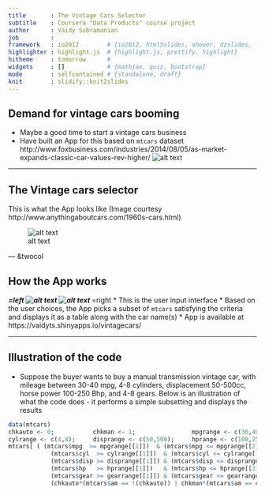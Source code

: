 ```yaml
---
title       : The Vintage Cars Selector
subtitle    : Coursera "Data Products" course project
author      : Vaidy Subramanian
job         : 
framework   : io2012        # {io2012, html5slides, shower, dzslides, ...}
highlighter : highlight.js  # {highlight.js, prettify, highlight}
hitheme     : tomorrow      # 
widgets     : []            # {mathjax, quiz, bootstrap}
mode        : selfcontained # {standalone, draft}
knit        : slidify::knit2slides
---
```


## Demand for vintage cars booming
- Maybe a good time to start a vintage cars business
- Have built an App for this based on ```mtcars``` dataset
http://www.foxbusiness.com/industries/2014/08/05/as-market-expands-classic-car-values-rev-higher/
![alt text](./www/Selection_001.png)

---

## The Vintage cars selector

This is what the App looks like (Image courtesy http://www.anythingaboutcars.com/1960s-cars.html)

![alt text](./www/Selection_002.png)



--- &twocol

## How the App works

***=left
![alt text](./www/Selection_003.png)
![alt text](./www/Selection_004.png)
***=right
* This is the user input interface 
* Based on the user choices, the App picks a subset of ```mtcars``` satisfying the criteria and displays it as a table along with the car name(s)
* App is available at https://vaidyts.shinyapps.io/vintagecars/

---

## Illustration of the code
* Suppose the buyer wants to buy a manual transmission vintage car, with mileage between 30-40 mpg, 4-8 cylinders, displacement 50-500cc, horse power 100-250 Bhp, and 4-8 gears. Below is an illustration of what the code does - it performs a simple subsetting and displays the results
```r
data(mtcars)
chkauto <- 0;           chkman <- 1;                mpgrange <- c(30,40);
cylrange <- c(4,8);     disprange <- c(50,500);     hprange <- c(100,250);      gearrange <- c(4,8);
mtcars[ ( (mtcars$mpg  >= mpgrange[[1]])  & (mtcars$mpg <= mpgrange[[2]])  &
            (mtcars$cyl  >= cylrange[[1]])  & (mtcars$cyl <= cylrange[[2]])  &
            (mtcars$disp >= disprange[[1]]) & (mtcars$disp <= disprange[[2]]) &
            (mtcars$hp   >= hprange[[1]])   & (mtcars$hp <= hprange[[2]])   &
            (mtcars$gear >= gearrange[[1]]) & (mtcars$gear <= gearrange[[2]]) &
            (chkauto*(mtcars$am == !(chkauto)) | chkman*(mtcars$am == chkman)) ), ]
```


